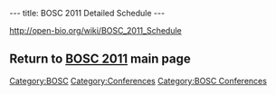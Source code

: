 ---
title: BOSC 2011 Detailed Schedule
---

[[http://open-bio.org/wiki/BOSC_2011_Schedule]]

== Return to '''[[BOSC_2011 | BOSC 2011]]''' main page ==

[[Category:BOSC]] [[Category:Conferences]]
[[Category:BOSC Conferences]]